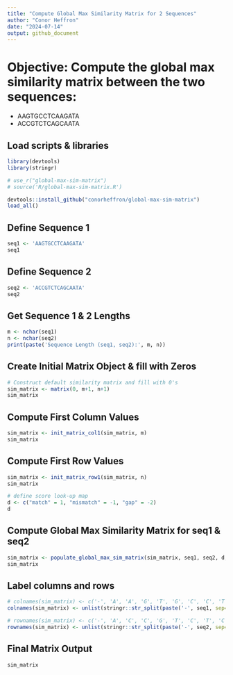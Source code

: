 ```yaml
---
title: "Compute Global Max Similarity Matrix for 2 Sequences"
author: "Conor Heffron"
date: "2024-07-14"
output: github_document
---
```


# Objective: Compute the global max similarity matrix between the two sequences:

-   AAGTGCCTCAAGATA
-   ACCGTCTCAGCAATA

## Load scripts & libraries

```r
library(devtools)
library(stringr)

# use_r("global-max-sim-matrix")
# source('R/global-max-sim-matrix.R')

devtools::install_github("conorheffron/global-max-sim-matrix")
load_all()
```

## Define Sequence 1

```r
seq1 <- 'AAGTGCCTCAAGATA'
seq1
```

## Define Sequence 2

```r
seq2 <- 'ACCGTCTCAGCAATA'
seq2
```

## Get Sequence 1 & 2 Lengths

```r
m <- nchar(seq1)
n <- nchar(seq2)
print(paste('Sequence Length (seq1, seq2):', m, n))
```

## Create Initial Matrix Object & fill with Zeros

```r
# Construct default similarity matrix and fill with 0's
sim_matrix <- matrix(0, m+1, n+1)
sim_matrix
```

## Compute First Column Values

```r
sim_matrix <- init_matrix_col1(sim_matrix, m)
sim_matrix
```

## Compute First Row Values

```r
sim_matrix <- init_matrix_row1(sim_matrix, n)
sim_matrix
```

```r
# define score look-up map
d <- c("match" = 1, "mismatch" = -1, "gap" = -2)
d
```

## Compute Global Max Similarity Matrix for seq1 & seq2

```r
sim_matrix <- populate_global_max_sim_matrix(sim_matrix, seq1, seq2, d, m, n)
sim_matrix
```

## Label columns and rows

```r
# colnames(sim_matrix) <- c('-', 'A', 'A', 'G', 'T', 'G', 'C', 'C', 'T', 'C', 'A', 'A', 'G', 'A', 'T', 'A')
colnames(sim_matrix) <- unlist(stringr::str_split(paste('-', seq1, sep=''), boundary("character")))

# rownames(sim_matrix) <- c('-', 'A', 'C', 'C', 'G', 'T', 'C', 'T', 'C', 'A', 'G', 'C', 'A', 'A', 'T', 'A')
rownames(sim_matrix) <- unlist(stringr::str_split(paste('-', seq2, sep=''), boundary("character")))
```

## Final Matrix Output

```r
sim_matrix
```

